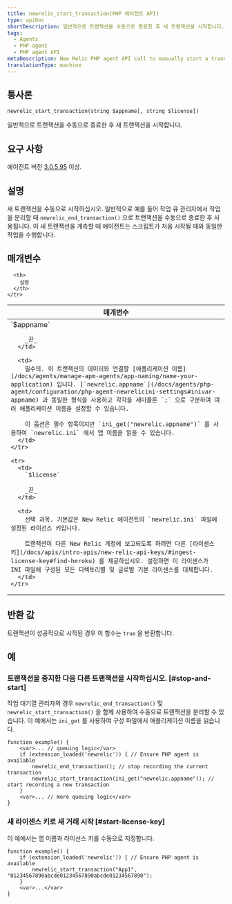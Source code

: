 ```yaml
---
title: newrelic_start_transaction(PHP 에이전트 API)
type: apiDoc
shortDescription: 일반적으로 트랜잭션을 수동으로 종료한 후 새 트랜잭션을 시작합니다.
tags:
  - Agents
  - PHP agent
  - PHP agent API
metaDescription: New Relic PHP agent API call to manually start a transaction. Useful for job queue processing.
translationType: machine
---
```


## 통사론

```
newrelic_start_transaction(string $appname[, string $license])
```

일반적으로 트랜잭션을 수동으로 종료한 후 새 트랜잭션을 시작합니다.

## 요구 사항

에이전트 버전 [3.0.5.95](/docs/release-notes/agent-release-notes/php-release-notes/php-agent) 이상.

## 설명

새 트랜잭션을 수동으로 시작하십시오. 일반적으로 예를 들어 작업 큐 관리자에서 작업을 분리할 때 `newrelic_end_transaction()` 으로 트랜잭션을 수동으로 종료한 후 사용됩니다. 이 새 트랜잭션을 계측할 때 에이전트는 스크립트가 처음 시작될 때와 동일한 작업을 수행합니다.

## 매개변수

<table>
  <thead>
    <tr>
      <th width="25%">
        매개변수
      </th>

      <th>
        설명
      </th>
    </tr>
  </thead>

  <tbody>
    <tr>
      <td>
        `$appname`

        _끈_
      </td>

      <td>
        필수의. 이 트랜잭션의 데이터와 연결할 [애플리케이션 이름](/docs/agents/manage-apm-agents/app-naming/name-your-application) 입니다. [`newrelic.appname`](/docs/agents/php-agent/configuration/php-agent-newrelicini-settings#inivar-appname) 과 동일한 형식을 사용하고 각각을 세미콜론 `;` 으로 구분하여 여러 애플리케이션 이름을 설정할 수 있습니다.

        이 옵션은 필수 항목이지만 `ini_get("newrelic.appname")` 를 사용하여 `newrelic.ini` 에서 앱 이름을 읽을 수 있습니다.
      </td>
    </tr>

    <tr>
      <td>
        `$license`

        _끈_
      </td>

      <td>
        선택 과목. 기본값은 New Relic 에이전트의 `newrelic.ini` 파일에 설정된 라이선스 키입니다.

        트랜잭션이 다른 New Relic 계정에 보고되도록 하려면 다른 [라이센스 키](/docs/apis/intro-apis/new-relic-api-keys/#ingest-license-key#find-heroku) 를 제공하십시오. 설정하면 이 라이센스가 INI 파일에 구성된 모든 디렉토리별 및 글로벌 기본 라이센스를 대체합니다.
      </td>
    </tr>
  </tbody>
</table>

## 반환 값

트랜잭션이 성공적으로 시작된 경우 이 함수는 `true` 을 반환합니다.

## 예

### 트랜잭션을 중지한 다음 다른 트랜잭션을 시작하십시오. [#stop-and-start]

작업 대기열 관리자의 경우 `newrelic_end_transaction()` 및 `newrelic_start_transaction()` 을 함께 사용하여 수동으로 트랜잭션을 분리할 수 있습니다. 이 예에서는 `ini_get` 를 사용하여 구성 파일에서 애플리케이션 이름을 읽습니다.

```
function example() {
    <var>... // queuing logic</var>
    if (extension_loaded('newrelic')) { // Ensure PHP agent is available
        newrelic_end_transaction(); // stop recording the current transaction
        newrelic_start_transaction(ini_get("newrelic.appname")); // start recording a new transaction
    }
    <var>... // more queuing logic</var>
}
```

### 새 라이센스 키로 새 거래 시작 [#start-license-key]

이 예에서는 앱 이름과 라이선스 키를 수동으로 지정합니다.

```
function example() {
    if (extension_loaded('newrelic')) { // Ensure PHP agent is available
        newrelic_start_transaction("App1", "01234567890abcde01234567890abcde01234567890");
    }
    <var>...</var>
}
```